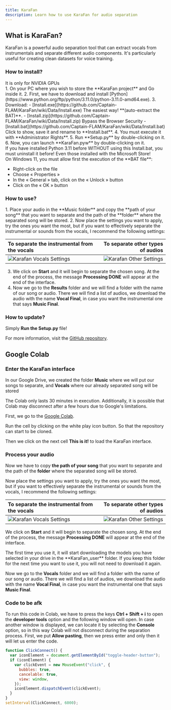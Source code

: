 ```yaml
---
title: KaraFan
description: Learn how to use KaraFan for audio separation
---
```



## What is KaraFan?

KaraFan is a powerful audio separation tool that can extract vocals from instrumentals and separate different audio components. It's particularly useful for creating clean datasets for voice training.

### How to install?

<Aside type="caution">
  It is only for NVIDIA GPUs
</Aside>

<Steps>
1. On your PC where you wish to store the **KaraFan project** and Go inside it.
2. First, we have to download and install [Python](https://www.python.org/ftp/python/3.11.0/python-3.11.0-amd64.exe).
3. Download:
   - [Install.exe](https://github.com/Captain-FLAM/KaraFan/wiki/Data/Install.exe) The easiest way! **(auto-extract the BAT)**.
   - [Install.zip](https://github.com/Captain-FLAM/KaraFan/wiki/Data/Install.zip) Bypass the Browser Security
   - [Install.bat](https://github.com/Captain-FLAM/KaraFan/wiki/Data/Install.bat) Click to show, save it and rename to **Install.bat**.
4. You must execute it with **Administrator Rights**.
5. Run **Setup.py** by double-clicking on it.
6. Now, you can launch **KaraFan.pyw** by double-clicking on it.
</Steps>

<Aside type="note">
If you have installed Python 3.11 before WITHOUT using this Install.bat, you must uninstall it before! Even those installed with the Microsoft Store!
</Aside>

<Aside type="note">
On Windows 11, you must allow first the execution of the **BAT file**:

- Right-click on the file
- Choose « Properties »
- In the « General » tab, click on the « Unlock » button
- Click on the « OK » button
</Aside>

### How to use?

<Steps>
1. Place your audio in the **Music folder** and copy the **path of your song** that you want to separate and the path of the **folder** where the separated song will be stored.
2. Now place the settings you want to apply, try the ones you want the most, but if you want to effectively separate the instrumental or sounds from the vocals, I recommend the following settings:

   | To separate the instrumental from the vocals | To separate other types of audios |
   | :------------------------------------------- | --------------------------------: |
   | ![Karafan Vocals Settings](/images/karafan-vocals.png) | ![Karafan Other Settings](/images/karafan-other.png) |

3. We click on **Start** and it will begin to separate the chosen song. At the end of the process, the message **Processing DONE** will appear at the end of the interface.
4. Now we go to the **Results** folder and we will find a folder with the name of our song or audio. There we will find a list of audios, we download the audio with the name **Vocal Final**, in case you want the instrumental one that says **Music Final**.
</Steps>

### How to update?

Simply **Run the Setup.py** file!

For more information, visit the [GitHub repository](https://github.com/Captain-FLAM/KaraFan).

## Google Colab

### Enter the KaraFan interface

In our Google Drive, we created the folder **Music** where we will put our songs to separate, and **Vocals** where our already separated song will be stored

<Aside type="caution">
  The Colab only lasts 30 minutes in execution. Additionally, it is possible that Colab may disconnect after a few hours due to Google's limitations.
</Aside>

First, we go to the [Google Colab](https://colab.research.google.com/github/Eddycrack864/KaraFan/blob/master/KaraFan_Improved_Version.ipynb).

Run the cell by clicking on the white play icon button. So that the repository can start to be cloned.

Then we click on the next cell **This is it!** to load the KaraFan interface.

### Process your audio

Now we have to copy **the path of your song** that you want to separate and the path of the **folder** where the separated song will be stored.

Now place the settings you want to apply, try the ones you want the most, but if you want to effectively separate the instrumental or sounds from the vocals, I recommend the following settings:

| To separate the instrumental from the vocals | To separate other types of audios |
| :------------------------------------------- | --------------------------------: |
| ![Karafan Vocals Settings](/images/karafan-vocals.png) | ![Karafan Other Settings](/images/karafan-other.png) |

We click on **Start** and it will begin to separate the chosen song. At the end of the process, the message **Processing DONE** will appear at the end of the interface.

<Aside type="note">
The first time you use it, it will start downloading the models you have selected in your drive in the **KaraFan_user** folder. If you keep this folder for the next time you want to use it, you will not need to download it again.
</Aside>

Now we go to the **Vocals** folder and we will find a folder with the name of our song or audio. There we will find a list of audios, we download the audio with the name **Vocal Final**, in case you want the instrumental one that says **Music Final**.

### Code to be afk

To run this code in Colab, we have to press the keys **Ctrl + Shift + i** to open the **developer tools** option and the following window will open. In case another window is displayed, we can locate it by selecting the **Console** option, so in this way Colab will not disconnect during the separation process. First, we put **Allow pasting**, then we press enter and only then it will let us enter the code.

```js
function ClickConnect() {
  var iconElement = document.getElementById("toggle-header-button");
  if (iconElement) {
    var clickEvent = new MouseEvent("click", {
      bubbles: true,
      cancelable: true,
      view: window,
    });
    iconElement.dispatchEvent(clickEvent);
  }
}
setInterval(ClickConnect, 6000);
```
